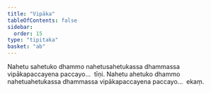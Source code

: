 ```yaml
---
title: "Vipāka"
tableOfContents: false
sidebar:
  order: 15
type: "tipitaka"
basket: "ab"
---
```



<DynamicBreadcrumb />

<Division number="187">

<Paragraph number="510">
Nahetu sahetuko dhammo nahetusahetukassa dhammassa vipākapaccayena paccayo…  tīṇi.
</Paragraph>

<Paragraph number="511">
Nahetu ahetuko dhammo nahetuahetukassa dhammassa vipākapaccayena paccayo…  ekaṃ.
</Paragraph>
</Division>